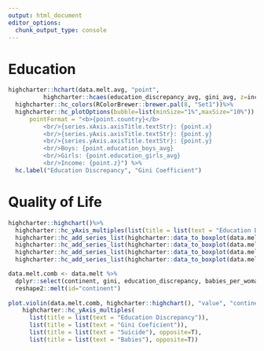 ```yaml
---
output: html_document
editor_options: 
  chunk_output_type: console
---
```

# Education

```r
highcharter::hchart(data.melt.avg, "point",
          highcharter::hcaes(education_discrepancy_avg, gini_avg, z=income_avg, group = continent)) %>% 
  highcharter::hc_colors(RColorBrewer::brewer.pal(8, "Set1"))%>% 
  highcharter::hc_plotOptions(bubble=list(minSize="1%",maxSize="10%")) %>% highcharter::hc_tooltip(
      pointFormat = "<b>{point.country}</b>
          <br/>{series.xAxis.axisTitle.textStr}: {point.x}
          <br/>{series.yAxis.axisTitle.textStr}: {point.y}
          <br/>{series.yAxis.axisTitle.textStr}: {point.y}
          <br/>Boys: {point.education_boys_avg}
          <br/>Girls: {point.education_girls_avg}
          <br/>Income: {point.z}") %>%
  hc.label("Education Discrepancy", "Gini Coefficient")
```

# Quality of Life

```r
highcharter::highchart()%>%
  highcharter::hc_yAxis_multiples(list(title = list(text = "Education Discrepancy", colorIndex=1)),list(title = list(text = "Gini Coeficient")),list(title = list(text = "Suicide"), opposite=T),list(title = list(text = "Babies"), opposite=T))%>%
  highcharter::hc_add_series_list(highcharter::data_to_boxplot(data.melt, gini, continent, name="Gini Coefficient", yAxis=1)) %>%
  highcharter::hc_add_series_list(highcharter::data_to_boxplot(data.melt, education_discrepancy, continent, name="Education Discrepancy", yAxis=0)) %>%
  highcharter::hc_add_series_list(highcharter::data_to_boxplot(data.melt, suicide, continent, name="Suicide", yAxis=2)) %>%
  highcharter::hc_add_series_list(highcharter::data_to_boxplot(data.melt, babies_per_woman, continent, name="Babies", yAxis=3)) 
```


```r
data.melt.comb <- data.melt %>% 
  dplyr::select(continent, gini, education_discrepancy, babies_per_woman, suicide) %>%
  reshape2::melt(id="continent")
  
plot.violin(data.melt.comb, highcharter::highchart(), "value", "continent", "variable", highcharter::data_to_boxplot(data.melt.comb, value, continent, variable)) %>%
    highcharter::hc_yAxis_multiples(
      list(title = list(text = "Education Discrepancy")),
      list(title = list(text = "Gini Coeficient")),
      list(title = list(text = "Suicide"), opposite=T),
      list(title = list(text = "Babies"), opposite=T))
```
